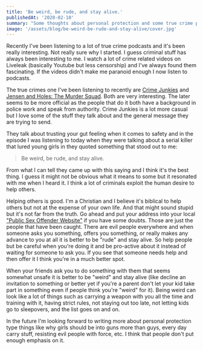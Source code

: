```yaml
---
title: 'Be weird, be rude, and stay alive.'
publishedAt: '2020-02-10'
summary: "Some thoughts about personal protection and some true crime podcasts I've been listening to lately."
image: '/assets/blog/be-weird-be-rude-and-stay-alive/cover.jpg'
---
```


Recently I've been listening to a lot of true crime podcasts and it's been really interesting. Not really sure why I started. I guess criminal stuff has always been interesting to me. I watch a lot of crime related videos on Liveleak (basically Youtube but less censorship) and I've always found them fascinating. If the videos didn't make me paranoid enough I now listen to podcasts.

The true crimes one I've been listening to recently are [Crime Junkies](https://crimejunkiepodcast.com/) and [Jensen and Holes: The Murder Squad](http://themurdersquad.com/). Both are very interesting. The later seems to be more official as the people that do it both have a background in police work and speak from authority. Crime Junkies is a lot more casual but I love some of the stuff they talk about and the general message they are trying to send.

They talk about trusting your gut feeling when it comes to safety and in the episode I was listening to today when they were talking about a serial killer that lured young girls in they quoted something that stood out to me:

> Be weird, be rude, and stay alive.

From what I can tell they came up with this saying and I think it's the best thing. I guess it might not be obvious what it means to some but it resonated with me when I heard it. I think a lot of criminals exploit the human desire to help others.

Helping others is good. I'm a Christian and I believe it's biblical to help others but not at the expense of your own life. And that might sound stupid but it's not far from the truth. Go ahead and put your address into your local ["Public Sex Offender Website"](https://records.txdps.state.tx.us/SexOffenderRegistry/Search) if you have some doubts. Those are just the people that have been caught. There are evil people everywhere and when someone asks you something, offers you something, or really makes any advance to you at all it is better to be "rude" and stay alive. So help people but be careful when you're doing it and be pro-active about it instead of waiting for someone to ask you. If you see that someone needs help and then offer it I think you're in a much better spot.

When your friends ask you to do something with them that seems somewhat unsafe it is better to be "weird" and stay alive (like decline an invitation to something or better yet if you're a parent don't let your kid take part in something even if people think you're "weird" for it). Being weird can look like a lot of things such as carrying a weapon with you all the time and training with it, having strict rules, not staying out too late, not letting kids go to sleepovers, and the list goes on and on.

In the future I'm looking forward to writing more about personal protection type things like why girls should be into guns more than guys, every day carry stuff, resisting evil people with force, etc. I think that people don't put enough emphasis on it.
